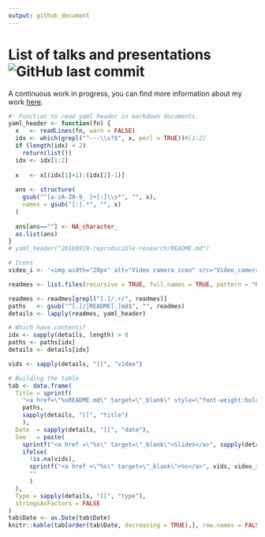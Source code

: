 ```yaml
---
output: github_document
---
```


# List of talks and presentations ![GitHub last commit](https://img.shields.io/github/last-commit/gvegayon/talks)

A continuous work in progress, you can find more information about my work
[here](https://ggvy.cl).

```r
#' Function to read yaml header in markdown documents.
yaml_header <- function(fn) {
  x   <- readLines(fn, warn = FALSE)
  idx <- which(grepl("^---\\s?$", x, perl = TRUE))#[1:2]
  if (length(idx) < 2)
    return(list())
  idx <- idx[1:2]
  
  x   <- x[(idx[1]+1):(idx[2]-1)]
  
  ans <- structure(
    gsub("^[a-zA-Z0-9_ ]+[:]\\s*", "", x),
    names = gsub("[:].*", "", x)
  )
  
  ans[ans==""] <- NA_character_
  as.list(ans)
}
# yaml_header("20160919-reproducible-research/README.md")

```


```r

# Icons
video_i <- '<img width="20px" alt="Video camera icon" src="Video_camera_icon.svg">'

readmes <- list.files(recursive = TRUE, full.names = TRUE, pattern = "README[.]md")

readmes <- readmes[grepl("[.]/.+/", readmes)]
paths   <- gsub("^[.]/|README[.]md$", "", readmes)
details <- lapply(readmes, yaml_header)

# Which have contents?
idx <- sapply(details, length) > 0
paths <- paths[idx]
details <- details[idx]

vids <- sapply(details, "[[", "video")

# Building the table
tab <- data.frame(
  Title = sprintf(
    "<a href=\"%sREADME.md\" target=\"_blank\" style=\"font-weight:bold;\">%s</a>",
    paths,
    sapply(details, "[[", "title")
    ),
  Date  = sapply(details, "[[", "date"),
  See   = paste(
    sprintf("<a href =\"%s\" target=\"_blank\">Slides</a>", sapply(details, "[[", "slides")),
    ifelse(
      !is.na(vids),
      sprintf("<a href =\"%s\" target=\"_blank\">%s</a>", vids, video_i),
      ""
      )
  ),
  Type = sapply(details, "[[", "type"),
  stringsAsFactors = FALSE
)
tab$Date <- as.Date(tab$Date)
knitr::kable(tab[order(tab$Date, decreasing = TRUE),], row.names = FALSE)
```

